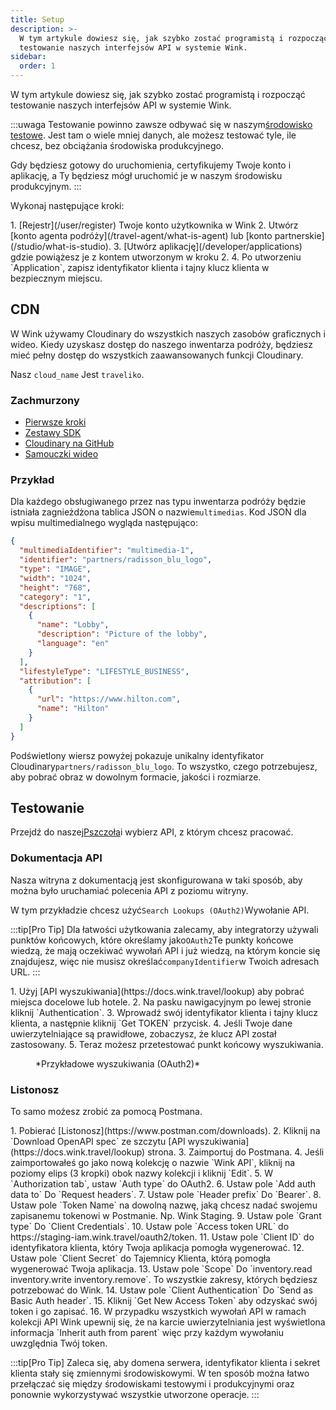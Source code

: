 ```yaml
---
title: Setup
description: >-
  W tym artykule dowiesz się, jak szybko zostać programistą i rozpocząć
  testowanie naszych interfejsów API w systemie Wink.
sidebar:
  order: 1
---
```


W tym artykule dowiesz się, jak szybko zostać programistą i rozpocząć testowanie naszych interfejsów API w systemie Wink.

:::uwaga
Testowanie powinno zawsze odbywać się w naszym[środowisko testowe](/getting-started/environments). Jest tam o wiele mniej danych, ale możesz testować tyle, ile chcesz, bez obciążania środowiska produkcyjnego.

Gdy będziesz gotowy do uruchomienia, certyfikujemy Twoje konto i aplikację, a Ty będziesz mógł uruchomić je w naszym środowisku produkcyjnym.
:::

Wykonaj następujące kroki:

<Steps>
  1. [Rejestr](/user/register) Twoje konto użytkownika w Wink
  2. Utwórz [konto agenta podróży](/travel-agent/what-is-agent) lub [konto partnerskie](/studio/what-is-studio).
  3. [Utwórz aplikację](/developer/applications) gdzie powiążesz je z kontem utworzonym w kroku 2.
  4. Po utworzeniu `Application`, zapisz identyfikator klienta i tajny klucz klienta w bezpiecznym miejscu.
</Steps>


## CDN

W Wink używamy Cloudinary do wszystkich naszych zasobów graficznych i wideo. Kiedy uzyskasz dostęp do naszego inwentarza podróży, będziesz mieć pełny dostęp do wszystkich zaawansowanych funkcji Cloudinary.

Nasz `cloud_name` Jest  `traveliko`.

### Zachmurzony

* [Pierwsze kroki](https://cloudinary.com/documentation/dev_kickstart)
* [Zestawy SDK](https://cloudinary.com/documentation/cloudinary_sdks)
* [Cloudinary na GitHub](https://github.com/cloudinary)
* [Samouczki wideo](https://cloudinary.com/documentation/cloudinary_sdks_tutorials)

### Przykład

Dla każdego obsługiwanego przez nas typu inwentarza podróży będzie istniała zagnieżdżona tablica JSON o nazwie`multimedias`. Kod JSON dla wpisu multimedialnego wygląda następująco:

```json {3}
{
  "multimediaIdentifier": "multimedia-1",
  "identifier": "partners/radisson_blu_logo",
  "type": "IMAGE",
  "width": "1024",
  "height": "768",
  "category": "1",
  "descriptions": [
    {
      "name": "Lobby",
      "description": "Picture of the lobby",
      "language": "en"
    }
  ],
  "lifestyleType": "LIFESTYLE_BUSINESS",
  "attribution": [
    {
      "url": "https://www.hilton.com",
      "name": "Hilton"
    }
  ]
}
```

Podświetlony wiersz powyżej pokazuje unikalny identyfikator Cloudinary`partners/radisson_blu_logo`. To wszystko, czego potrzebujesz, aby pobrać obraz w dowolnym formacie, jakości i rozmiarze.

## Testowanie

Przejdź do naszej[Pszczoła](/developer/apis)i wybierz API, z którym chcesz pracować.

### Dokumentacja API

Nasza witryna z dokumentacją jest skonfigurowana w taki sposób, aby można było uruchamiać polecenia API z poziomu witryny.

W tym przykładzie chcesz użyć`Search Lookups (OAuth2)`Wywołanie API.

:::tip\[Pro Tip]
Dla łatwości użytkowania zalecamy, aby integratorzy używali punktów końcowych, które określamy jako`OAuth2`Te punkty końcowe wiedzą, że mają oczekiwać wywołań API i już wiedzą, na którym koncie się znajdujesz, więc nie musisz określać`companyIdentifier`w Twoich adresach URL.
:::

<Steps>
  1. Użyj [API wyszukiwania](https://docs.wink.travel/lookup) aby pobrać miejsca docelowe lub hotele.
  2. Na pasku nawigacyjnym po lewej stronie kliknij `Authentication`.
  3. Wprowadź swój identyfikator klienta i tajny klucz klienta, a następnie kliknij `Get TOKEN` przycisk.
  4. Jeśli Twoje dane uwierzytelniające są prawidłowe, zobaczysz, że klucz API został zastosowany.
  5. Teraz możesz przetestować punkt końcowy wyszukiwania.
</Steps>


<figure>
  <CloudinaryImage width="700" height="265" resize="scale" quality="best" alt="Punkt końcowy interfejsu API wyszukiwania" src="academy/lookup-api-call" errorImage="noimage_opaque_nyrtl0.png" />

  <figcaption>*Przykładowe wyszukiwania (OAuth2)*</figcaption>
</figure>


### Listonosz

To samo możesz zrobić za pomocą Postmana.

<Steps>
  1. Pobierać [Listonosz](https://www.postman.com/downloads).
  2. Kliknij na `Download OpenAPI spec` ze szczytu [API wyszukiwania](https://docs.wink.travel/lookup) strona.
  3. Zaimportuj do Postmana.
  4. Jeśli zaimportowałeś go jako nową kolekcję o nazwie `Wink API`, kliknij na poziomy elips (3 kropki) obok nazwy kolekcji i kliknij `Edit`.
  5. W `Authorization tab`, ustaw `Auth type` do OAuth2.
  6. Ustaw pole `Add auth data to` Do `Request headers`.
  7. Ustaw pole `Header prefix` Do `Bearer`.
  8. Ustaw pole `Token Name` na dowolną nazwę, jaką chcesz nadać swojemu zapisanemu tokenowi w Postmanie. Np. Wink Staging.
  9. Ustaw pole `Grant type` Do `Client Credentials`.
  10. Ustaw pole `Access token URL` do https://staging-iam.wink.travel/oauth2/token.
  11. Ustaw pole `Client ID` do identyfikatora klienta, który Twoja aplikacja pomogła wygenerować.
  12. Ustaw pole `Client Secret` do Tajemnicy Klienta, którą pomogła wygenerować Twoja aplikacja.
  13. Ustaw pole `Scope` Do `inventory.read inventory.write inventory.remove`. To wszystkie zakresy, których będziesz potrzebować do Wink.
  14. Ustaw pole `Client Authentication` Do `Send as Basic Auth header`.
  15. Kliknij `Get New Access Token` aby odzyskać swój token i go zapisać.
  16. W przypadku wszystkich wywołań API w ramach kolekcji API Wink upewnij się, że na karcie uwierzytelniania jest wyświetlona informacja `Inherit auth from parent` więc przy każdym wywołaniu uwzględnia Twój token.
</Steps>


:::tip\[Pro Tip]
Zaleca się, aby domena serwera, identyfikator klienta i sekret klienta stały się zmiennymi środowiskowymi. W ten sposób można łatwo przełączać się między środowiskami testowymi i produkcyjnymi oraz ponownie wykorzystywać wszystkie utworzone operacje.
:::

